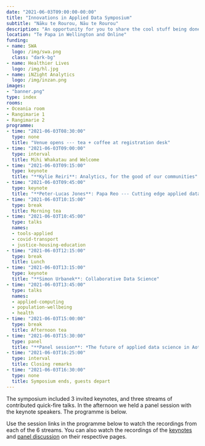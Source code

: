 ```yaml
---
date: "2021-06-03T09:00:00-00:00"
title: "Innovations in Applied Data Symposium"
subtitle: "Nāku te Rourou, Nāu te Rourou"
description: "An opportunity for you to share the cool stuff being done with data in Aotearoa New Zealand. "
location: "Te Papa in Wellington and Online"
funding:
- name: SWA
  logo: /img/swa.png
  class: "dark-bg"
- name: Healthier Lives
  logo: /img/hl.jpg
- name: iNZight Analytics
  logo: /img/inzan.png
images:
- "banner.png"
type: index
rooms:
- Oceania room
- Rangimarie 1
- Rangimarie 2
programme:
- time: "2021-06-03T08:30:00"
  type: none
  title: "Venue opens --- tea + coffee at registration desk"
- time: "2021-06-03T09:00:00"
  type: interval
  title: Mihi Whakatau and Welcome
- time: "2021-06-03T09:15:00"
  type: keynote
  title: "**Kylie Reiri**: Analytics, for the good of our communities"
- time: "2021-06-03T09:45:00"
  type: keynote
  title: "**Peter-Lucas Jones**: Papa Reo --- Cutting edge applied data"
- time: "2021-06-03T10:15:00"
  type: break
  title: Morning tea
- time: "2021-06-03T10:45:00"
  type: talks
  names:
  - tools-applied
  - covid-transport
  - justice-housing-education
- time: "2021-06-03T12:15:00"
  type: break
  title: Lunch
- time: "2021-06-03T13:15:00"
  type: keynote
  title: "**Simon Urbanek**: Collaborative Data Science"
- time: "2021-06-03T13:45:00"
  type: talks
  names:
  - applied-computing
  - population-wellbeing
  - health
- time: "2021-06-03T15:00:00"
  type: break
  title: Afternoon tea
- time: "2021-06-03T15:30:00"
  type: panel
  title: "**Panel session**: *The future of applied data science in Aotearoa --- Opportunities and issues*"
- time: "2021-06-03T16:25:00"
  type: interval
  title: Closing remarks
- time: "2021-06-03T16:30:00"
  type: none
  title: Symposium ends, guests depart
---
```


The symposium included 3 invited keynotes, and three streams of contributed quick-fire talks. In the afternoon we held a panel session with the keynote speakers. The programme is below.

Use the session links in the programme below to watch the recordings from each of the 6 streams. You can also watch the recordings of the [keynotes](keynotes) and [panel discussion](panel) on their respective pages.